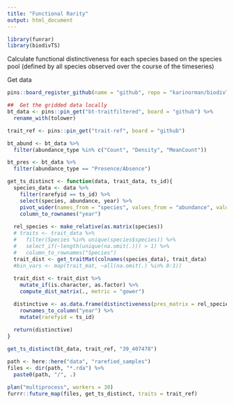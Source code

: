 ```yaml
---
title: "Functional Rarity"
output: html_document
---
```

```r
library(funrar)
library(biodivTS)
```

Calculate functional distinctiveness for each species based on the species pool (defined by all species observed over the course of the timeseries)

Get data
```r
pins::board_register_github(name = "github", repo = "karinorman/biodivTS_data", branch = "master")

##	Get the gridded data locally
bt_data <- pins::pin_get("bt-traitfiltered", board = "github") %>%
  rename_with(tolower)

trait_ref <- pins::pin_get("trait-ref", board = "github")

bt_abund <- bt_data %>%
  filter(abundance_type %in% c("Count", "Density", "MeanCount"))

bt_pres <- bt_data %>%
  filter(abundance_type == "Presence/Absence")
```

```r
get_ts_distinct <- function(data, trait_data, ts_id){
  species_data <- data %>% 
    filter(rarefyid == ts_id) %>%
    select(species, abundance, year) %>%
    pivot_wider(names_from = "species", values_from = "abundance", values_fill = 0) %>%
    column_to_rownames("year") 
  
  rel_species <- make_relative(as.matrix(species))
  # traits <- trait_data %>% 
  #   filter(Species %in% unique(species$species)) %>% 
  #   select_if(~length(unique(na.omit(.))) > 1) %>%
  #   column_to_rownames("Species")
  trait_dist <- get_traitMat(colnames(species_data), trait_data)
  #bin_vars <- map(trait_mat, ~all(na.omit(.) %in% 0:1))
  
  trait_dist <- trait_dist %>%
    mutate_if(is.character, as.factor) %>%
    compute_dist_matrix(., metric = "gower")

  distinctive <- as.data.frame(distinctiveness(pres_matrix = rel_species, dist_matrix = trait_dist)) %>%
    rownames_to_column("year") %>%
    mutate(rarefyid = ts_id)
  
  return(distinctive)
}

get_ts_distinct(bt_data, trait_ref, "39_407478")

path <- here::here("data", "rarefied_samples")
files <- dir(path, "*.rda") %>%
  paste0(path, "/", .)

plan("multiprocess", workers = 30)
furrr::future_map(files, get_ts_distinct, traits = trait_ref)
```

